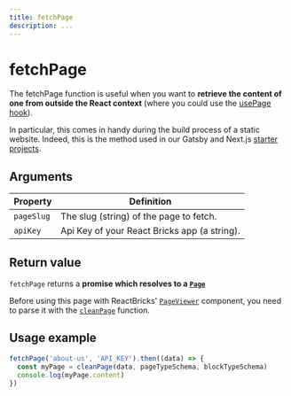 ```yaml
---
title: fetchPage
description: ...
---
```


# fetchPage

The fetchPage function is useful when you want to **retrieve the content of one from outside the React context** (where you could use the [usePage hook](/api-reference/hooks/use-page)).

In particular, this comes in handy during the build process of a static website. Indeed, this is the method used in our Gatsby and Next.js [starter projects](/docs/getting-started/starter-projects).

## Arguments

| Property   | Definition                                   |
| ---------- | -------------------------------------------- |
| `pageSlug` | The slug (string) of the page to fetch.      |
| `apiKey`   | Api Key of your React Bricks app (a string). |

## Return value

`fetchPage` returns a **promise which resolves to a [`Page`](/api-reference/types/types/#page)**

Before using this page with ReactBricks' [`PageViewer`](/api-reference/components/page-viewer) component, you need to parse it with the [`cleanPage`](clean-page) function.

## Usage example

```jsx
fetchPage('about-us', 'API_KEY').then((data) => {
  const myPage = cleanPage(data, pageTypeSchema, blockTypeSchema)
  console.log(myPage.content)
})
```
